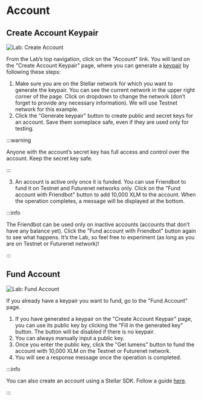 # Account

## Create Account Keypair

![Lab: Create Account](/assets/lab/lab-account-create.png)

From the Lab’s top navigation, click on the "Account" link. You will land on the "Create Account Keypair" page, where you can generate a [keypair](../../../learn/glossary.mdx#keypair) by following these steps:

1. Make sure you are on the Stellar network for which you want to generate the keypair. You can see the current network in the upper right corner of the page. Click on dropdown to change the network (don’t forget to provide any necessary information). We will use Testnet network for this example.
2. Click the "Generate keypair" button to create public and secret keys for an account. Save them someplace safe, even if they are used only for testing.

:::warning

Anyone with the account’s secret key has full access and control over the account. Keep the secret key safe.

:::

3. An account is active only once it is funded. You can use Friendbot to fund it on Testnet and Futurenet networks only. Click on the "Fund account with Friendbot" button to add 10,000 XLM to the account. When the operation completes, a message will be displayed at the bottom.

:::info

The Friendbot can be used only on inactive accounts (accounts that don’t have any balance yet). Click the "Fund account with Friendbot" button again to see what happens. It’s the Lab, so feel free to experiment (as long as you are on Testnet or Futurenet network)!

:::

## Fund Account

![Lab: Fund Account](/assets/lab/lab-account-fund.png)

If you already have a keypair you want to fund, go to the "Fund Account" page.

1. If you have generated a keypair on the "Create Account Keypair" page, you can use its public key by clicking the "Fill in the generated key" button. The button will be disabled if there is no keypair.
2. You can always manually input a public key.
3. Once you enter the public key, click the "Get lumens" button to fund the account with 10,000 XLM on the Testnet or Futurenet network.
4. You will see a response message once the operation is completed.

:::info

You can also create an account using a Stellar SDK. Follow a guide [here](../../../build/guides/basics/create-account.mdx).

:::
